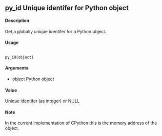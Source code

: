 ## py_id Unique identifer for Python object

#### Description 

Get a globally unique identifer for a Python object.

#### Usage
<pre><code>
py_id(object)
</code></pre>

#### Arguments
* object Python object

#### Value 

Unique identifer (as integer) or NULL

#### Note

In the current implementation of CPython this is the memory address of the object.
